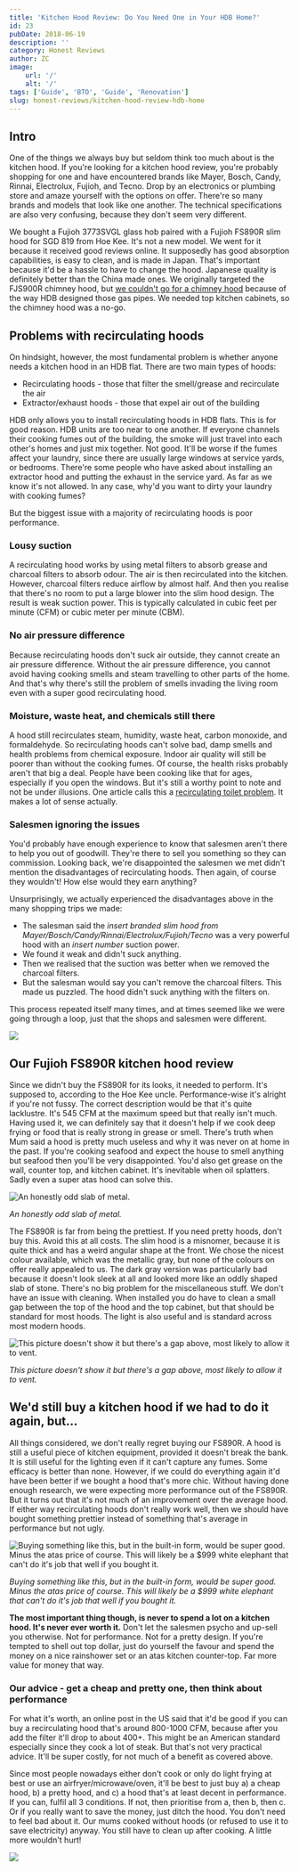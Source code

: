 ```yaml
---
title: 'Kitchen Hood Review: Do You Need One in Your HDB Home?'
id: 23
pubDate: 2018-06-19
description: ''
category: Honest Reviews
author: ZC
image:
    url: '/'
    alt: '/'
tags: ['Guide', 'BTO', 'Guide', 'Renovation']
slug: honest-reviews/kitchen-hood-review-hdb-home
---
```


## Intro

One of the things we always buy but seldom think too much about is the kitchen hood. If you're looking for a kitchen hood review, you're probably shopping for one and have encountered brands like Mayer, Bosch, Candy, Rinnai, Electrolux, Fujioh, and Tecno. Drop by an electronics or plumbing store and amaze yourself with the options on offer. There're so many brands and models that look like one another. The technical specifications are also very confusing, because they don't seem very different.

We bought a Fujioh 3773SVGL glass hob paired with a Fujioh FS890R slim hood for SGD 819 from Hoe Kee. It's not a new model. We went for it because it received good reviews online. It supposedly has good absorption capabilities, is easy to clean, and is made in Japan. That's important because it'd be a hassle to have to change the hood. Japanese quality is definitely better than the China made ones. We originally targeted the FJS900R chimney hood, but [we couldn't go for a chimney hood](https://btonomics.com/renovation/our-hdb-cabinet-design-kitchen-cabinets-wardrobe-storage-settee/) because of the way HDB designed those gas pipes. We needed top kitchen cabinets, so the chimney hood was a no-go.

## Problems with recirculating hoods

On hindsight, however, the most fundamental problem is whether anyone needs a kitchen hood in an HDB flat. There are two main types of hoods:

-   Recirculating hoods - those that filter the smell/grease and recirculate the air
-   Extractor/exhaust hoods - those that expel air out of the building

HDB only allows you to install recirculating hoods in HDB flats. This is for good reason. HDB units are too near to one another. If everyone channels their cooking fumes out of the building, the smoke will just travel into each other's homes and just mix together. Not good. It'll be worse if the fumes affect your laundry, since there are usually large windows at service yards, or bedrooms. There're some people who have asked about installing an extractor hood and putting the exhaust in the service yard. As far as we know it's not allowed. In any case, why'd you want to dirty your laundry with cooking fumes?

But the biggest issue with a majority of recirculating hoods is poor performance.

### Lousy suction

A recirculating hood works by using metal filters to absorb grease and charcoal filters to absorb odour. The air is then recirculated into the kitchen. However, charcoal filters reduce airflow by almost half. And then you realise that there's no room to put a large blower into the slim hood design. The result is weak suction power. This is typically calculated in cubic feet per minute (CFM) or cubic meter per minute (CBM).

### No air pressure difference

Because recirculating hoods don't suck air outside, they cannot create an air pressure difference. Without the air pressure difference, you cannot avoid having cooking smells and steam travelling to other parts of the home. And that's why there's still the problem of smells invading the living room even with a super good recirculating hood.

### Moisture, waste heat, and chemicals still there

A hood still recirculates steam, humidity, waste heat, carbon monoxide, and formaldehyde. So recirculating hoods can't solve bad, damp smells and health problems from chemical exposure. Indoor air quality will still be poorer than without the cooking fumes. Of course, the health risks probably aren't that big a deal. People have been cooking like that for ages, especially if you open the windows. But it's still a worthy point to note and not be under illusions. One article calls this a [recirculating toilet problem](https://www.energyvanguard.com/blog/56716/Recirculating-Range-Hoods-As-Effective-As-Recirculating-Toilets). It makes a lot of sense actually.

### Salesmen ignoring the issues

You'd probably have enough experience to know that salesmen aren't there to help you out of goodwill. They're there to sell you something so they can commission. Looking back, we're disappointed the salesmen we met didn't mention the disadvantages of recirculating hoods. Then again, of course they wouldn't! How else would they earn anything?

Unsurprisingly, we actually experienced the disadvantages above in the many shopping trips we made:

-   The salesman said the _insert branded slim hood from Mayer/Bosch/Candy/Rinnai/Electrolux/Fujioh/Tecno_ was a very powerful hood with an _insert number_ suction power.
-   We found it weak and didn't suck anything.
-   Then we realised that the suction was better when we removed the charcoal filters.
-   But the salesman would say you can't remove the charcoal filters. This made us puzzled. The hood didn't suck anything with the filters on.

This process repeated itself many times, and at times seemed like we were going through a loop, just that the shops and salesmen were different.

![ ](./images/23_Upsell20Tactics1.jpg)

## Our Fujioh FS890R kitchen hood review

Since we didn't buy the FS890R for its looks, it needed to perform. It's supposed to, according to the Hoe Kee uncle. Performance-wise it's alright if you're not fussy. The correct description would be that it's quite lacklustre. It's 545 CFM at the maximum speed but that really isn't much. Having used it, we can definitely say that it doesn't help if we cook deep frying or food that is really strong in grease or smell. There's truth when Mum said a hood is pretty much useless and why it was never on at home in the past. If you're cooking seafood and expect the house to smell anything but seafood then you'll be very disappointed. You'd also get grease on the wall, counter top, and kitchen cabinet. It's inevitable when oil splatters. Sadly even a super atas hood can solve this.

![An honestly odd slab of metal.](./images/23_IMG_20180428_125327-1024x768.jpg)

_An honestly odd slab of metal._

The FS890R is far from being the prettiest. If you need pretty hoods, don't buy this. Avoid this at all costs. The slim hood is a misnomer, because it is quite thick and has a weird angular shape at the front. We chose the nicest colour available, which was the metallic gray, but none of the colours on offer really appealed to us. The dark gray version was particularly bad because it doesn't look sleek at all and looked more like an oddly shaped slab of stone. There's no big problem for the miscellaneous stuff. We don't have an issue with cleaning. When installed you do have to clean a small gap between the top of the hood and the top cabinet, but that should be standard for most hoods. The light is also useful and is standard across most modern hoods.

![This picture doesn't show it but there's a gap above, most likely to allow it to vent.](./images/23_IMG_20180517_172248-768x1024.jpg)

_This picture doesn't show it but there's a gap above, most likely to allow it to vent._

## We'd still buy a kitchen hood if we had to do it again, but...

All things considered, we don't really regret buying our FS890R. A hood is still a useful piece of kitchen equipment, provided it doesn't break the bank. It is still useful for the lighting even if it can't capture any fumes. Some efficacy is better than none. However, if we could do everything again it'd have been better if we bought a hood that's more chic. Without having done enough research, we were expecting more performance out of the FS890R. But it turns out that it's not much of an improvement over the average hood. If either way recirculating hoods don't really work well, then we should have bought something prettier instead of something that's average in performance but not ugly.

![Buying something like this, but in the built-in form, would be super good. Minus the atas price of course. This will likely be a $999 white elephant that can't do it's job that well if you bought it.](./images/23_20180127_125021-575x1024.jpg)

_Buying something like this, but in the built-in form, would be super good. Minus the atas price of course. This will likely be a $999 white elephant that can't do it's job that well if you bought it._

**The most important thing though, is never to spend a lot on a kitchen hood. It's never ever worth it.** Don't let the salesmen psycho and up-sell you otherwise. Not for performance. Not for a pretty design. If you're tempted to shell out top dollar, just do yourself the favour and spend the money on a nice rainshower set or an atas kitchen counter-top. Far more value for money that way.

### Our advice - get a cheap and pretty one, then think about performance

For what it's worth, an online post in the US said that it'd be good if you can buy a recirculating hood that's around 800-1000 CFM, because after you add the filter it'll drop to about 400+. This might be an American standard especially since they cook a lot of steak. But that's not very practical advice. It'll be super costly, for not much of a benefit as covered above.

Since most people nowadays either don't cook or only do light frying at best or use an airfryer/microwave/oven, it'll be best to just buy a) a cheap hood, b) a pretty hood, and c) a hood that's at least decent in performance. If you can, fulfil all 3 conditions. If not, then prioritise from a, then b, then c. Or if you really want to save the money, just ditch the hood. You don't need to feel bad about it. Our mums cooked without hoods (or refused to use it to save electricity) anyway. You still have to clean up after cooking. A little more wouldn't hurt!

![ ](./images/23_1ska1e1.jpg)
